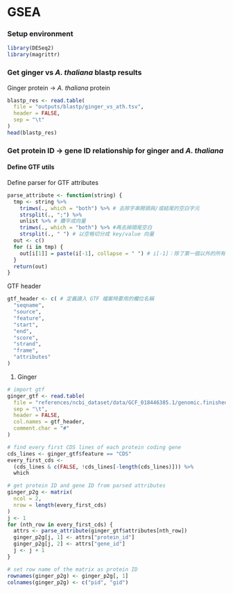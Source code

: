 # GSEA

### Setup environment

```r
library(DESeq2)
library(magrittr)
```

### Get ginger vs *A. thaliana* blastp results

Ginger protein -\> *A. thaliana* protein

```r
blastp_res <- read.table(
  file = "outputs/blastp/ginger_vs_ath.tsv",
  header = FALSE,
  sep = "\t"
)
head(blastp_res)

```

### Get protein ID -\> gene ID relationship for ginger and *A. thaliana*

#### Define GTF utils

Define parser for GTF attributes

```r
parse_attribute <- function(string) {
  tmp <- string %>%
    trimws(., which = "both") %>% # 去除字串開頭與/或結尾的空白字元
    strsplit(., ";") %>%
    unlist %>% # 攤平成向量
    trimws(., which = "both") %>% #再去掉頭尾空白
    strsplit(., " ") # 以空格切分成 key/value 向量
  out <- c()
  for (i in tmp) {
    out[i[1]] = paste(i[-1], collapse = " ") # i[-1]：除了第一個以外的所有元素組成一個字串向量，也就是value各段。
  }
  return(out)
}
```

GTF header

```r
gtf_header <- c( # 定義讀入 GTF 檔案時要用的欄位名稱
  "seqname",
  "source",
  "feature",
  "start",
  "end",
  "score",
  "strand",
  "frame",
  "attributes"
)
```

1.  Ginger

```r
# import gtf
ginger_gtf <- read.table(
  file = "references/ncbi_dataset/data/GCF_018446385.1/genomic.finished.gtf",
  sep = "\t",
  header = FALSE,
  col.names = gtf_header,
  comment.char = "#"
)

# find every first CDS lines of each protein coding gene
cds_lines <- ginger_gtf$feature == "CDS"
every_first_cds <- 
  (cds_lines & c(FALSE, !cds_lines[-length(cds_lines)])) %>% 
  which

# get protein ID and gene ID from parsed attributes
ginger_p2g <- matrix(
  ncol = 2,
  nrow = length(every_first_cds)
)
j <- 1
for (nth_row in every_first_cds) {
  attrs <- parse_attribute(ginger_gtf$attributes[nth_row])
  ginger_p2g[j, 1] <- attrs["protein_id"]
  ginger_p2g[j, 2] <- attrs["gene_id"]
  j <- j + 1
}

# set row name of the matrix as protein ID
rownames(ginger_p2g) <- ginger_p2g[, 1]
colnames(ginger_p2g) <- c("pid", "gid")
```